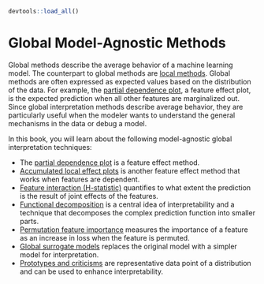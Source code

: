 ```r
devtools::load_all()
```

# Global Model-Agnostic Methods {#global-methods}

Global methods describe the average behavior of a machine learning model.
The counterpart to global methods are [local methods](#local-methods).
Global methods are often expressed as expected values based on the distribution of the data.
For example, the [partial dependence plot](#pdp), a feature effect plot, is the expected prediction when all other features are marginalized out.
Since global interpretation methods describe average behavior, they are particularly useful when the modeler wants to understand the general mechanisms in the data or debug a model.

In this book, you will learn about the following model-agnostic global interpretation techniques:

* The [partial dependence plot](#pdp) is a feature effect method.
* [Accumulated local effect plots](#ale) is another feature effect method that works when features are dependent.
* [Feature interaction (H-statistic)](#interaction) quantifies to what extent the prediction is the result of joint effects of the features.
* [Functional decomposition](#decompostion) is a central idea of interpretability and a technique that decomposes the complex prediction function into smaller parts.
* [Permutation feature importance](#feature-importance) measures the importance of a feature as an increase in loss when the feature is permuted.
* [Global surrogate models](#global) replaces the original model with a simpler model for interpretation.
* [Prototypes and criticisms](#proto) are representative data point of a distribution and can be used to enhance interpretability.

